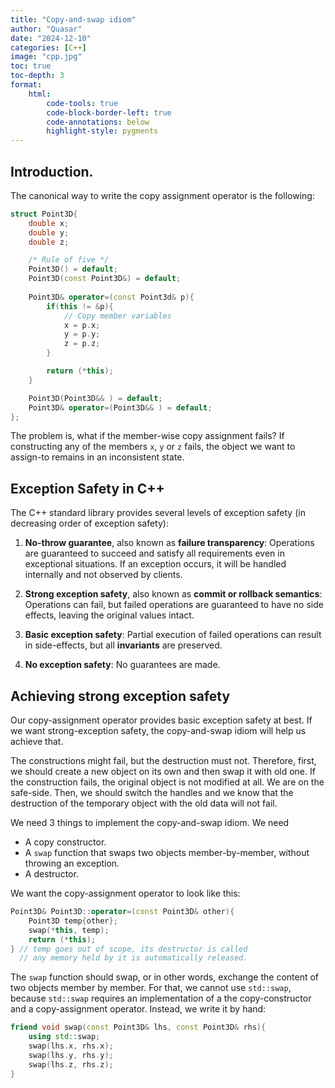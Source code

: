 ```yaml
---
title: "Copy-and-swap idiom"
author: "Quasar"
date: "2024-12-10"
categories: [C++]      
image: "cpp.jpg"
toc: true
toc-depth: 3
format:
    html:
        code-tools: true
        code-block-border-left: true
        code-annotations: below
        highlight-style: pygments
---
```



## Introduction.

The canonical way to write the copy assignment operator is the following:

```cpp
struct Point3D{
    double x;
    double y;
    double z;

    /* Rule of five */
    Point3D() = default;
    Point3D(const Point3D&) = default;
    
    Point3D& operator=(const Point3d& p){
        if(this != &p){
            // Copy member variables
            x = p.x;
            y = p.y;
            z = p.z;
        }

        return (*this);
    }

    Point3D(Point3D&& ) = default;
    Point3D& operator=(Point3D&& ) = default;
};
```

The problem is, what if the member-wise copy assignment fails? If constructing any of the members `x`, `y` or `z` fails, the object we want to assign-to remains in an inconsistent state. 

## Exception Safety in C++

The C++ standard library provides several levels of exception safety (in decreasing order of exception safety):

1. **No-throw guarantee**, also known as **failure transparency**: Operations are guaranteed to succeed and satisfy all requirements even in exceptional situations. If an exception occurs, it will be handled internally and not observed by clients.

2. **Strong exception safety**, also known as **commit or rollback semantics**: Operations can fail, but failed operations are guaranteed to have no side effects, leaving the original values intact. 

3. **Basic exception safety**: Partial execution of failed operations can result in side-effects, but all **invariants** are preserved.

4. **No exception safety**: No guarantees are made.

## Achieving strong exception safety

Our copy-assignment operator provides basic exception safety at best. If we want strong-exception safety, the copy-and-swap idiom will help us achieve that.

The constructions might fail, but the destruction must not. Therefore, first, we should create a new object on its own and then swap it with old one. If the construction fails, the original object is not modified at all. We are on the safe-side. Then, we should switch the handles and we know that the destruction of the temporary object with the old data will not fail.

We need 3 things to implement the copy-and-swap idiom. We need 

- A copy constructor.
- A `swap` function that swaps two objects member-by-member, without throwing an exception.
- A destructor.

We want the copy-assignment operator to look like this:

```cpp
Point3D& Point3D::operator=(const Point3D& other){
    Point3D temp{other};
    swap(*this, temp);
    return (*this);
} // temp goes out of scope, its destructor is called
  // any memory held by it is automatically released.
```

The `swap` function should swap, or in other words, exchange the content of two objects member by member. For that, we cannot use `std::swap`, because `std::swap` requires an implementation of a the copy-constructor and a copy-assignment operator. Instead, we write it by hand:

```cpp
friend void swap(const Point3D& lhs, const Point3D& rhs){
    using std::swap;
    swap(lhs.x, rhs.x);
    swap(lhs.y, rhs.y);
    swap(lhs.z, rhs.z);
}
```



